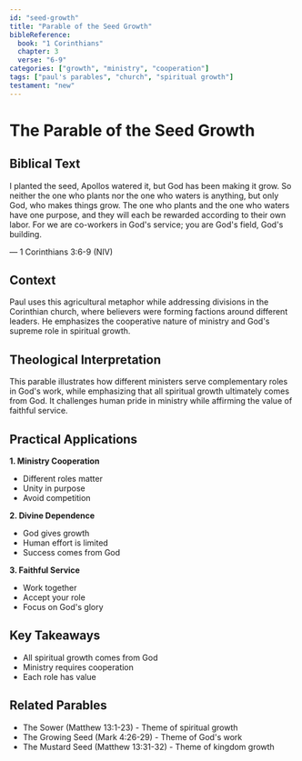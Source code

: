 ```yaml
---
id: "seed-growth"
title: "Parable of the Seed Growth"
bibleReference:
  book: "1 Corinthians"
  chapter: 3
  verse: "6-9"
categories: ["growth", "ministry", "cooperation"]
tags: ["paul's parables", "church", "spiritual growth"]
testament: "new"
---
```


# The Parable of the Seed Growth

## Biblical Text

I planted the seed, Apollos watered it, but God has been making it grow. So neither the one who plants nor the one who waters is anything, but only God, who makes things grow. The one who plants and the one who waters have one purpose, and they will each be rewarded according to their own labor. For we are co-workers in God's service; you are God's field, God's building.

— 1 Corinthians 3:6-9 (NIV)

## Context

Paul uses this agricultural metaphor while addressing divisions in the Corinthian church, where believers were forming factions around different leaders. He emphasizes the cooperative nature of ministry and God's supreme role in spiritual growth.

## Theological Interpretation

This parable illustrates how different ministers serve complementary roles in God's work, while emphasizing that all spiritual growth ultimately comes from God. It challenges human pride in ministry while affirming the value of faithful service.

## Practical Applications

**1. Ministry Cooperation**
- Different roles matter
- Unity in purpose
- Avoid competition

**2. Divine Dependence**
- God gives growth
- Human effort is limited
- Success comes from God

**3. Faithful Service**
- Work together
- Accept your role
- Focus on God's glory

## Key Takeaways

- All spiritual growth comes from God
- Ministry requires cooperation
- Each role has value

## Related Parables

- The Sower (Matthew 13:1-23) - Theme of spiritual growth
- The Growing Seed (Mark 4:26-29) - Theme of God's work
- The Mustard Seed (Matthew 13:31-32) - Theme of kingdom growth 